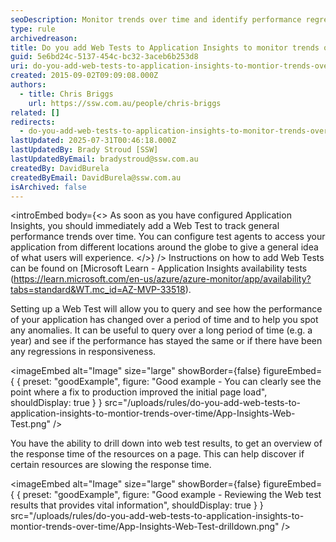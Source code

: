 ```yaml
---
seoDescription: Monitor trends over time and identify performance regressions with Application Insights web tests, tracking general performance from different locations worldwide.
type: rule
archivedreason:
title: Do you add Web Tests to Application Insights to monitor trends over time?
guid: 5e6bd24c-5137-454c-bc32-3aceb6b253d8
uri: do-you-add-web-tests-to-application-insights-to-montior-trends-over-time
created: 2015-09-02T09:09:08.000Z
authors:
  - title: Chris Briggs
    url: https://ssw.com.au/people/chris-briggs
related: []
redirects:
  - do-you-add-web-tests-to-application-insights-to-monitor-trends-over-time
lastUpdated: 2025-07-31T00:46:18.000Z
lastUpdatedBy: Brady Stroud [SSW]
lastUpdatedByEmail: bradystroud@ssw.com.au
createdBy: DavidBurela
createdByEmail: DavidBurela@ssw.com.au
isArchived: false
---
```


<introEmbed
  body={<>
As soon as you have configured Application Insights, you should immediately add a Web Test to track general performance trends over time. You can configure test agents to access your application from different locations around the globe to give a general idea of what users will experience.
  </>}
/>
Instructions on how to add Web Tests can be found on [Microsoft Learn - Application Insights availability tests
(https://learn.microsoft.com/en-us/azure/azure-monitor/app/availability?tabs=standard&WT.mc_id=AZ-MVP-33518).

Setting up a Web Test will allow you to query and see how the performance of your application has changed over a period of time and to help you spot any anomalies. It can be useful to query over a long period of time (e.g. a year) and see if the performance has stayed the same or if there have been any regressions in responsiveness.

<imageEmbed
  alt="Image"
  size="large"
  showBorder={false}
  figureEmbed={ {
    preset: "goodExample",
    figure: "Good example - You can clearly see the point where a fix to production improved the initial page load",
    shouldDisplay: true
  } }
  src="/uploads/rules/do-you-add-web-tests-to-application-insights-to-montior-trends-over-time/App-Insights-Web-Test.png"
/>


You have the ability to drill down into web test results, to get an overview of the response time of the resources on a page. This can help discover if certain resources are slowing the response time.

<imageEmbed
  alt="Image"
  size="large"
  showBorder={false}
  figureEmbed={ {
    preset: "goodExample",
    figure: "Good example - Reviewing the Web test results that provides vital information",
    shouldDisplay: true
  } }
  src="/uploads/rules/do-you-add-web-tests-to-application-insights-to-montior-trends-over-time/App-Insights-Web-Test-drilldown.png"
/>
